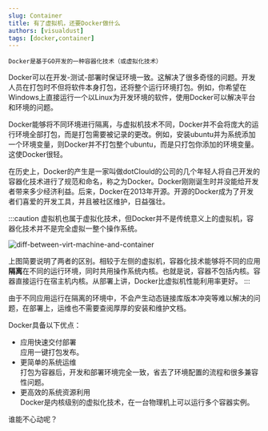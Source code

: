 ```yaml
---
slug: Container
title: 有了虚拟机，还要Docker做什么
authors: [visualdust]
tags: [docker,container]
---
```


`Docker是基于GO开发的一种容器化技术（或虚拟化技术）`

Docker可以在开发-测试-部署时保证环境一致。这解决了很多奇怪的问题。开发人员在打包时不但将软件本身打包，还将整个运行环境打包。例如，你希望在Windows上直接运行一个以Linux为开发环境的软件，使用Docker可以解决平台和环境的问题。


Docker能够将不同环境进行隔离，与虚拟机技术不同，Docker并不会将庞大的运行环境全部打包，而是打包需要被记录的更改。例如，安装ubuntu并为系统添加一个环境变量，则Docker并不打包整个ubuntu，而是只打包你添加的环境变量。这使Docker很轻。

在历史上，Docker的产生是一家叫做dotClould的公司的几个年轻人将自己开发的容器化技术进行了规范和命名，称之为Docker。Docker刚刚诞生时并没能给开发者带来多少经济利益。后来，Docker在2013年开源。开源的Docker成为了开发者们喜爱的开发工具，并且被社区维护，日益强壮。


:::caution
虚拟机也属于虚拟化技术，但Docker并不是传统意义上的虚拟机，容器化技术并不是完全虚拟一整个操作系统。

![diff-between-virt-machine-and-container](./diff-docker-virt.svg)

上图简要说明了两者的区别。相较于左侧的虚拟机，容器化技术能够将不同的应用<strong>隔离</strong>在不同的运行环境，同时共用操作系统内核。也就是说，容器不包括内核。容器直接运行在宿主机内核。从部署上讲，Docker比虚拟机性能利用率更好。
:::

由于不同应用运行在隔离的环境中，不会产生动态链接库版本冲突等难以解决的问题，在部署上，运维也不需要查阅厚厚的安装和维护文档。

Docker具备以下优点：

- 应用快速交付部署  
    应用一键打包发布。
- 更简单的系统运维  
    打包为容器后，开发和部署环境完全一致，省去了环境配置的流程和很多兼容性问题。
- 更高效的系统资源利用  
    Docker是内核级别的虚拟化技术，在一台物理机上可以运行多个容器实例。

谁能不心动呢？